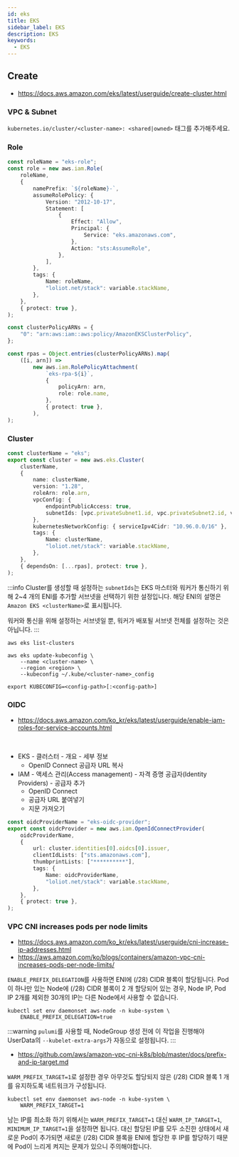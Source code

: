 ```yaml
---
id: eks
title: EKS
sidebar_label: EKS
description: EKS
keywords:
  - EKS
---
```


## Create

- https://docs.aws.amazon.com/eks/latest/userguide/create-cluster.html

### VPC & Subnet

`kubernetes.io/cluster/<cluster-name>: <shared|owned>` 태그를 추가해주세요.

### Role

```ts
const roleName = "eks-role";
const role = new aws.iam.Role(
	roleName,
	{
		namePrefix: `${roleName}-`,
		assumeRolePolicy: {
			Version: "2012-10-17",
			Statement: [
				{
					Effect: "Allow",
					Principal: {
						Service: "eks.amazonaws.com",
					},
					Action: "sts:AssumeRole",
				},
			],
		},
		tags: {
			Name: roleName,
			"loliot.net/stack": variable.stackName,
		},
	},
	{ protect: true },
);

const clusterPolicyARNs = {
	"0": "arn:aws:iam::aws:policy/AmazonEKSClusterPolicy",
};

const rpas = Object.entries(clusterPolicyARNs).map(
	([i, arn]) =>
		new aws.iam.RolePolicyAttachment(
			`eks-rpa-${i}`,
			{
				policyArn: arn,
				role: role.name,
			},
			{ protect: true },
		),
);
```

### Cluster

```ts
const clusterName = "eks";
export const cluster = new aws.eks.Cluster(
	clusterName,
	{
		name: clusterName,
		version: "1.28",
		roleArn: role.arn,
		vpcConfig: {
			endpointPublicAccess: true,
			subnetIds: [vpc.privateSubnet1.id, vpc.privateSubnet2.id, vpc.privateSubnet3.id, vpc.privateSubnet4.id],
		},
		kubernetesNetworkConfig: { serviceIpv4Cidr: "10.96.0.0/16" },
		tags: {
			Name: clusterName,
			"loliot.net/stack": variable.stackName,
		},
	},
	{ dependsOn: [...rpas], protect: true },
);
```

:::info
Cluster를 생성할 때 설정하는 `subnetIds`는 EKS 마스터와 워커가 통신하기 위해 2~4 개의 ENI를 추가할 서브넷을 선택하기 위한 설정입니다. 해당 ENI의 설명은 `Amazon EKS <clusterName>`로 표시됩니다.

워커와 통신을 위해 설정하는 서브넷일 뿐, 워커가 배포될 서브넷 전체를 설정하는 것은 아닙니다.
:::

```shell
aws eks list-clusters
```

```shell
aws eks update-kubeconfig \
    --name <cluster-name> \
    --region <region> \
    --kubeconfig ~/.kube/<cluster-name>_config
```

```shell
export KUBECONFIG=<config-path>[:<config-path>]
```

### OIDC

- https://docs.aws.amazon.com/ko_kr/eks/latest/userguide/enable-iam-roles-for-service-accounts.html

<br />

- EKS - 클러스터 - 개요 - 세부 정보
  - OpenID Connect 공급자 URL 복사
- IAM - 액세스 관리(Access management) - 자격 증명 공급자(Identity Providers) - 공급자 추가
  - OpenID Connect
  - 공급자 URL 붙여넣기
  - 지문 가져오기

```ts
const oidcProviderName = "eks-oidc-provider";
export const oidcProvider = new aws.iam.OpenIdConnectProvider(
	oidcProviderName,
	{
		url: cluster.identities[0].oidcs[0].issuer,
		clientIdLists: ["sts.amazonaws.com"],
		thumbprintLists: ["**********"],
		tags: {
			Name: oidcProviderName,
			"loliot.net/stack": variable.stackName,
		},
	},
	{ protect: true },
);
```

### VPC CNI increases pods per node limits

- https://docs.aws.amazon.com/ko_kr/eks/latest/userguide/cni-increase-ip-addresses.html
- https://aws.amazon.com/ko/blogs/containers/amazon-vpc-cni-increases-pods-per-node-limits/

`ENABLE_PREFIX_DELEGATION`를 사용하면 ENI에 (/28) CIDR 블록이 할당됩니다. Pod이 하나만 있는 Node에 (/28) CIDR 블록이 2 개 할당되어 있는 경우, Node IP, Pod IP 2개를 제외한 30개의 IP는 다른 Node에서 사용할 수 없습니다.

```shell
kubectl set env daemonset aws-node -n kube-system \
    ENABLE_PREFIX_DELEGATION=true
```

:::warning
`pulumi`를 사용할 때, NodeGroup 생성 전에 이 작업을 진행해야 UserData의 `--kubelet-extra-args`가 자동으로 설정됩니다.
:::

- https://github.com/aws/amazon-vpc-cni-k8s/blob/master/docs/prefix-and-ip-target.md

`WARM_PREFIX_TARGET=1`로 설정한 경우 아무것도 할당되지 않은 (/28) CIDR 블록 1 개를 유지하도록 네트워크가 구성됩니다.

```shell
kubectl set env daemonset aws-node -n kube-system \
    WARM_PREFIX_TARGET=1
```

남는 IP를 최소화 하기 위해서는 `WARM_PREFIX_TARGET=1` 대신 `WARM_IP_TARGET=1`, `MINIMUM_IP_TARGET=1`을 설정하면 됩니다. 대신 할당된 IP를 모두 소진한 상태에서 새로운 Pod이 추가되면 새로운 (/28) CIDR 블록을 ENI에 할당한 후 IP를 할당하기 때문에 Pod이 느리게 켜지는 문제가 있으니 주의해야합니다.
